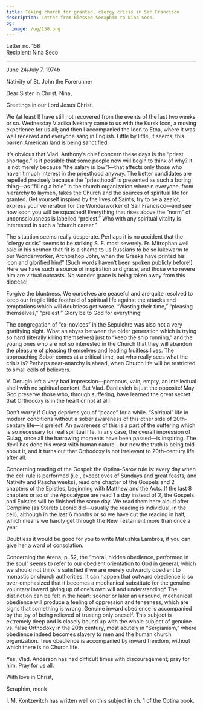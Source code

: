 ```yaml
---
title: Taking church for granted, clergy crisis in San Francisco
description: Letter from Blessed Seraphim to Nina Seco.
og:
  image: /og/158.png
---
```


<div style={{textAlign:'right', fontFamily:'monospace'}}>Letter no. 158</div>
<div style={{textAlign:'left', fontFamily:'monospace'}}>Recipient: Nina Seco</div>

---

June 24/July 7, 1974b

Nativity of St. John the Forerunner

Dear Sister in Christ, Nina,

Greetings in our Lord Jesus Christ.

We (at least I) have still not recovered from the events of the last two weeks or so. Wednesday Vladika Nektary came to us with the Kursk Icon, a moving experience for us all; and then I accompanied the Icon to Etna, where it was well received and everyone sang in English. Little by little, it seems, this barren American land is being sanctified.

It’s obvious that Vlad. Anthony’s chief concern these days is the “priest shortage.” Is it possible that some people now will begin to think of why? It is not merely because “the salary is low”!—that affects only those who haven’t much interest in the priesthood anyway. The better candidates are repelled precisely because the “priesthood” is presented as such a boring thing—as “filling a hole” in the church organization wherein everyone, from hierarchy to laymen, takes the Church and the sources of spiritual life for granted. Get yourself inspired by the lives of Saints, try to be a zealot, express your veneration for the Wonderworker of San Francisco—and see how soon you will be squashed! Everything that rises above the “norm” of unconsciousness is labelled “prelest.” Who with any spiritual vitality is interested in such a “church career.”

The situation seems really desperate. Perhaps it is no accident that the “clergy crisis” seems to be striking S. F. most severely. Fr. Mitrophan well said in his sermon that “it is a shame to us Russians to be so lukewarm to our Wonderworker, Archbishop John, when the Greeks have printed his icon and glorified him!” (Such words haven’t been spoken publicly before!) Here we have such a source of inspiration and grace, and those who revere him are virtual outcasts. No wonder grace is being taken away from this diocese!

Forgive the bluntness. We ourselves are peaceful and are quite resolved to keep our fragile little foothold of spiritual life against the attacks and temptations which will doubtless get worse. “Wasting their time,” “pleasing themselves,” “prelest.” Glory be to God for everything!

The congregation of “ex-novices” in the Sepulchre was also not a very gratifying sight. What an abyss between the older generation which is trying so hard (literally killing themselves) just to “keep the ship running,” and the young ones who are not so interested in the Church that they will abandon the pleasure of pleasing themselves and leading fruitless lives. The approaching Sobor comes at a critical time, but who really sees what the crisis is? Perhaps near-anarchy is ahead, when Church life will be restricted to small cells of believers.

V. Derugin left a very bad impression—pompous, vain, empty, an intellectual shell with no spiritual content. But Vlad. Danilevich is just the opposite! May God preserve those who, through suffering, have learned the great secret that Orthodoxy is in the heart or not at all!

Don’t worry if Gulag deprives you of “peace” for a while. “Spiritual” life in modern conditions without a sober awareness of this other side of 20th-century life—is prelest! An awareness of this is a part of the suffering which is so necessary for real spiritual life. In any case, the overall impression of Gulag, once all the harrowing moments have been passed—is inspiring. The devil has done his worst with human nature—but now the truth is being told about it, and it turns out that Orthodoxy is not irrelevant to 20th-century life after all.

Concerning reading of the Gospel: the Optina-Sarov rule is: every day when the cell rule is performed (i.e., except eves of Sundays and great feasts, and Nativity and Pascha weeks), read one chapter of the Gospels and 2 chapters of the Epistles, beginning with Matthew and the Acts. If the last 8 chapters or so of the Apocalypse are read 1 a day instead of 2, the Gospels and Epistles will be finished the same day. We read them here aloud after Compline (as Starets Leonid did—usually the reading is individual, in the cell), although in the last 6 months or so we have cut the reading in half, which means we hardly get through the New Testament more than once a year.

Doubtless it would be good for you to write Matushka Lambros, if you can give her a word of consolation.

Concerning the Arena, p. 52, the “moral, hidden obedience, performed in the soul” seems to refer to our obedient orientation to God in general, which we should not think is satisfied if we are merely outwardly obedient to monastic or church authorities. It can happen that outward obedience is so over-emphasized that it becomes a mechanical substitute for the genuine voluntary inward giving up of one’s own will and understanding* The distinction can be felt in the heart: sooner or later an unsound, mechanical obedience will produce a feeling of oppression and tenseness, which are signs that something is wrong. Genuine inward obedience is accompanied by the joy of being relieved of trusting only oneself. This subject is extremely deep and is closely bound up with the whole subject of genuine vs. false Orthodoxy in the 20th century, most acutely in “Sergianism,” where obedience indeed becomes slavery to men and the human church organization. True obedience is accompanied by inward freedom, without which there is no Church life.

Yes, Vlad. Anderson has had difficult times with discouragement; pray for him. Pray for us all.

With love in Christ,

Seraphim, monk

I. M. Kontzevitch has written well on this subject in ch. 1 of the Optina book.
